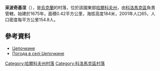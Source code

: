 {{coord|49|53|19|N|35|14|56|E|scale:100000_region:UA|display=title}}

'''采波奇基涅'''（{{lang-uk|Цепочкине}}），是[[烏克蘭|烏克蘭]]的村落，位於該國東部[[哈爾科夫州|哈爾科夫州]]，由[[科洛馬克區|科洛馬克區]]負責管轄，始建於1675年，面積0.42平方公里，海拔高度184米，2001年人口65，人口密度每平方公里154.8人。

==參考資料==
* [http://w1.c1.rada.gov.ua/pls/z7502/A005?rdat1=09.01.2009&rf7571=33388 Цепочкине]{{dead link|date=2018年4月 |bot=InternetArchiveBot |fix-attempted=yes }}
* [http://weather.in.ua/ua/har'kovskaja/27687 Погода в селі Цепочкине]

{{DEFAULTSORT:Цепочкине}}
[[Category:哈爾科夫州村落|Category:哈爾科夫州村落]]
[[Category:科洛馬克區村落|Category:科洛馬克區村落]]


{{Kharkiv-geo-stub}}